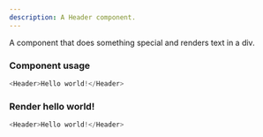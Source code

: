 ---
description: A Header component.
---


A component that does something special and renders text in a div.

### Component usage
```js
<Header>Hello world!</Header>
```

### Render hello world!

```js live
<Header>Hello world!</Header>
```
